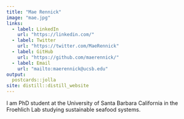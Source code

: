```yaml
---
title: "Mae Rennick"
image: "mae.jpg"
links:
  - label: LinkedIn
    url: "https://linkedin.com/"
  - label: Twitter
    url: "https://twitter.com/MaeRennick"
  - label: GitHub
    url: "https://github.com/maerennick/"
  - label: Email
    url: "mailto:maerennick@ucsb.edu"
output:
  postcards::jolla
site: distill::distill_website
---
```

 
I am PhD student at the University of Santa Barbara California in the Froehlich Lab studying sustainable seafood systems.
